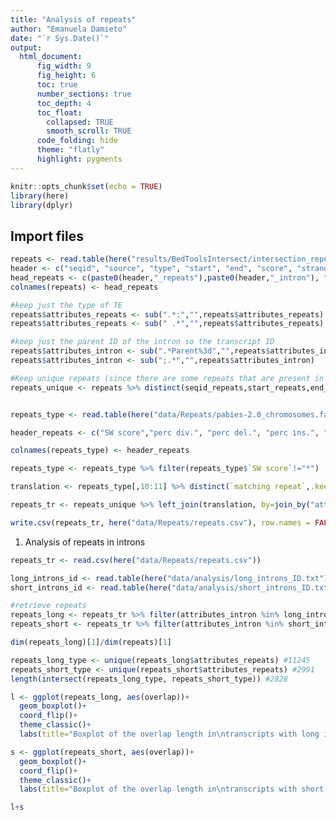 ```yaml
---
title: "Analysis of repeats"
author: "Emanuela Damieto"
date: "`r Sys.Date()`"
output: 
  html_document:
      fig_width: 9
      fig_height: 6
      toc: true
      number_sections: true
      toc_depth: 4
      toc_float:
        collapsed: TRUE
        smooth_scroll: TRUE
      code_folding: hide
      theme: "flatly"
      highlight: pygments
---
```


```r
knitr::opts_chunk$set(echo = TRUE)
library(here)
library(dplyr)
```

## Import files 
```r
repeats <- read.table(here("results/BedToolsIntersect/intersection_repeats_introns.tsv"), sep = "\t")
header <- c("seqid", "source", "type", "start", "end", "score", "strand", "phase", "attributes")
head_repeats <- c(paste0(header,"_repeats"),paste0(header,"_intron"), "overlap")
colnames(repeats) <- head_repeats

#keep just the type of TE
repeats$attributes_repeats <- sub(".*:","",repeats$attributes_repeats)
repeats$attributes_repeats <- sub(" .*","",repeats$attributes_repeats)

#keep just the parent ID of the intron so the transcript ID
repeats$attributes_intron <- sub(".*Parent%3d","",repeats$attributes_intron)
repeats$attributes_intron <- sub(";.*","",repeats$attributes_intron)

#Keep unique repeats (since there are some repeats that are present in more repeats)
repeats_unique <- repeats %>% distinct(seqid_repeats,start_repeats,end_repeats,.keep_all = TRUE) %>%        mutate(repeat_category=ifelse(grepl("TE",attributes_repeats),"TE",ifelse(grepl("line",attributes_repeats),"LINE",ifelse(grepl(')n',attributes_repeats),"LowComplexity","Others"))))


repeats_type <- read.table(here("data/Repeats/pabies-2.0_chromosomes.fasta.man"), fill=TRUE, skip = 3, header=FALSE)

header_repeats <- c("SW score","perc div.", "perc del.", "perc ins.", "query sequence", "position in query begin", "position in query end", "position in query (left)", "idk", "matching repeat", "repeat class/family", "position in repeat begin", "position in repeat end", "position in repeat (left)", "ID")

colnames(repeats_type) <- header_repeats

repeats_type <- repeats_type %>% filter(repeats_type$`SW score`!="*")

translation <- repeats_type[,10:11] %>% distinct(`matching repeat`,.keep_all = TRUE)

repeats_tr <- repeats_unique %>% left_join(translation, by=join_by("attributes_repeats" =="matching repeat")) 

write.csv(repeats_tr, here("data/Repeats/repeats.csv"), row.names = FALSE)

```

1. Analysis of repeats in introns
```r
repeats_tr <- read.csv(here("data/Repeats/repeats.csv"))

long_introns_id <- read.table(here("data/analysis/long_introns_ID.txt"), row.names = TRUE)
short_introns_id <- read.table(here("data/analysis/short_introns_ID.txt"), row.names= TRUE)  

#retrieve repeats
repeats_long <- repeats_tr %>% filter(attributes_intron %in% long_introns_id)
repeats_short <- repeats_tr %>% filter(attributes_intron %in% short_introns_id)

dim(repeats_long)[1]/dim(repeats)[1]

repeats_long_type <- unique(repeats_long$attributes_repeats) #11245
repeats_short_type <- unique(repeats_short$attributes_repeats) #2991
length(intersect(repeats_long_type, repeats_short_type)) #2828

l <- ggplot(repeats_long, aes(overlap))+
  geom_boxplot()+
  coord_flip()+
  theme_classic()+
  labs(title="Boxplot of the overlap length in\ntranscripts with long introns")

s <- ggplot(repeats_short, aes(overlap))+
  geom_boxplot()+
  coord_flip()+
  theme_classic()+
  labs(title="Boxplot of the overlap length in\ntranscripts with short introns")

l+s 

```

